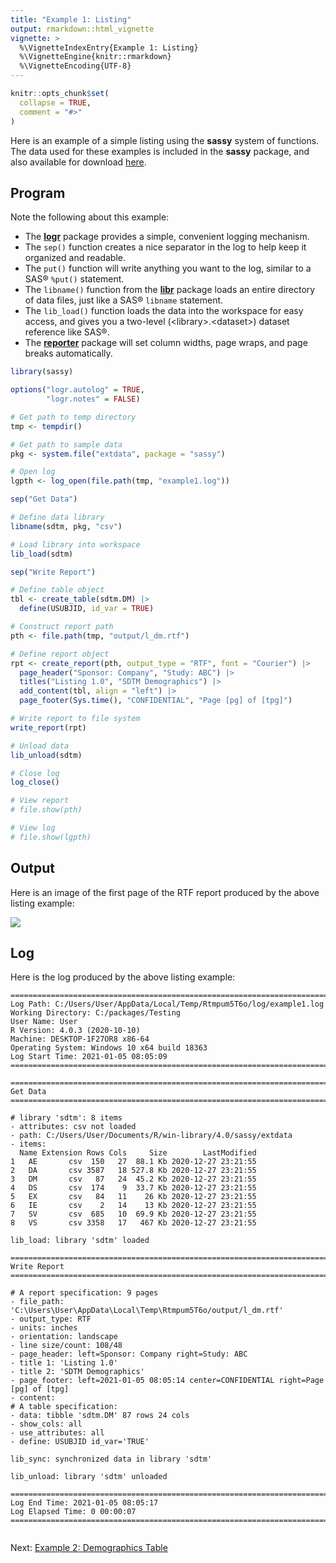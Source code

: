 ```yaml
---
title: "Example 1: Listing"
output: rmarkdown::html_vignette
vignette: >
  %\VignetteIndexEntry{Example 1: Listing}
  %\VignetteEngine{knitr::rmarkdown}
  %\VignetteEncoding{UTF-8}
---
```


```r
knitr::opts_chunk$set(
  collapse = TRUE,
  comment = "#>"
)
```
Here is an example of a simple listing using the **sassy** system of 
functions.  The data used for these examples is included in the **sassy**
package, and also available for download 
<a href="https://github.com/dbosak01/sassy/blob/master/inst/extdata/sassy_data.zip">here</a>.  

## Program

Note the following about this example:

  * The **[logr](https://logr.r-sassy.org)** package provides a simple, 
  convenient logging mechanism. 
  * The `sep()` function creates a nice separator in the log to help keep it 
  organized and readable. 
  * The `put()` function will write anything you want to the log, similar to a 
  SAS® `%put()` statement.
  * The `libname()` function from the **[libr](https://libr.r-sassy.org)** 
  package loads an entire directory 
  of data files, just like a SAS® `libname` statement.
  * The `lib_load()` function loads the data into the workspace for easy access,
  and gives you a two-level (&lt;library&gt;.&lt;dataset&gt;) dataset reference like SAS®.
  * The **[reporter](https://reporter.r-sassy.org)** package will set column 
  widths, page wraps, and page breaks automatically.

```r
library(sassy)

options("logr.autolog" = TRUE, 
        "logr.notes" = FALSE)

# Get path to temp directory
tmp <- tempdir() 

# Get path to sample data
pkg <- system.file("extdata", package = "sassy")

# Open log
lgpth <- log_open(file.path(tmp, "example1.log"))

sep("Get Data")

# Define data library
libname(sdtm, pkg, "csv") 

# Load library into workspace
lib_load(sdtm) 

sep("Write Report")

# Define table object
tbl <- create_table(sdtm.DM) |> 
  define(USUBJID, id_var = TRUE)

# Construct report path
pth <- file.path(tmp, "output/l_dm.rtf") 

# Define report object
rpt <- create_report(pth, output_type = "RTF", font = "Courier") |> 
  page_header("Sponsor: Company", "Study: ABC") |> 
  titles("Listing 1.0", "SDTM Demographics") |> 
  add_content(tbl, align = "left") |> 
  page_footer(Sys.time(), "CONFIDENTIAL", "Page [pg] of [tpg]")

# Write report to file system
write_report(rpt) 

# Unload data
lib_unload(sdtm)

# Close log
log_close()

# View report
# file.show(pth)

# View log
# file.show(lgpth)
```

## Output

Here is an image of the first page of the RTF report produced by the
above listing example:

<img src="../man/images/listing.png" align="center" />


## Log

Here is the log produced by the above listing example:

```
========================================================================= 
Log Path: C:/Users/User/AppData/Local/Temp/Rtmpum5T6o/log/example1.log 
Working Directory: C:/packages/Testing 
User Name: User 
R Version: 4.0.3 (2020-10-10) 
Machine: DESKTOP-1F27OR8 x86-64 
Operating System: Windows 10 x64 build 18363 
Log Start Time: 2021-01-05 08:05:09 
========================================================================= 

========================================================================= 
Get Data 
========================================================================= 

# library 'sdtm': 8 items
- attributes: csv not loaded
- path: C:/Users/User/Documents/R/win-library/4.0/sassy/extdata
- items:
  Name Extension Rows Cols     Size        LastModified
1   AE       csv  150   27  88.1 Kb 2020-12-27 23:21:55
2   DA       csv 3587   18 527.8 Kb 2020-12-27 23:21:55
3   DM       csv   87   24  45.2 Kb 2020-12-27 23:21:55
4   DS       csv  174    9  33.7 Kb 2020-12-27 23:21:55
5   EX       csv   84   11    26 Kb 2020-12-27 23:21:55
6   IE       csv    2   14    13 Kb 2020-12-27 23:21:55
7   SV       csv  685   10  69.9 Kb 2020-12-27 23:21:55
8   VS       csv 3358   17   467 Kb 2020-12-27 23:21:55

lib_load: library 'sdtm' loaded 

========================================================================= 
Write Report 
========================================================================= 

# A report specification: 9 pages
- file_path: 'C:\Users\User\AppData\Local\Temp\Rtmpum5T6o/output/l_dm.rtf'
- output_type: RTF
- units: inches
- orientation: landscape
- line size/count: 108/48
- page_header: left=Sponsor: Company right=Study: ABC
- title 1: 'Listing 1.0'
- title 2: 'SDTM Demographics'
- page_footer: left=2021-01-05 08:05:14 center=CONFIDENTIAL right=Page [pg] of [tpg]
- content: 
# A table specification:
- data: tibble 'sdtm.DM' 87 rows 24 cols
- show_cols: all
- use_attributes: all
- define: USUBJID id_var='TRUE' 

lib_sync: synchronized data in library 'sdtm' 

lib_unload: library 'sdtm' unloaded 

========================================================================= 
Log End Time: 2021-01-05 08:05:17 
Log Elapsed Time: 0 00:00:07 
========================================================================= 


```


Next: [Example 2: Demographics Table](sassy-dm.html)
